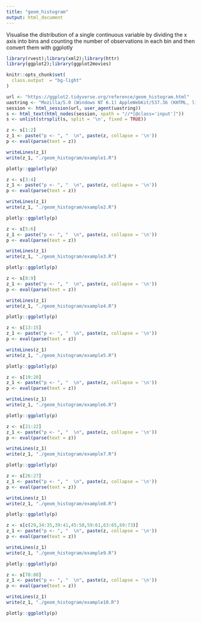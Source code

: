 ```yaml
---
title: "geom_histogram"
output: html_document
---
```


Visualise the distribution of a single continuous variable by dividing the x axis into bins and counting the number of observations in each bin and then convert them with ggplotly

```r
library(rvest);library(xml2);library(httr)
library(ggplot2);library(ggplot2movies)

knitr::opts_chunk$set(
  class.output  = "bg-light"
)
```

```r
url <- "https://ggplot2.tidyverse.org/reference/geom_histogram.html"
uastring <- "Mozilla/5.0 (Windows NT 6.1) AppleWebKit/537.36 (KHTML, like Gecko) Chrome/88.0.4324.190 Safari/537.36"
session <- html_session(url, user_agent(uastring))
s <- html_text(html_nodes(session, xpath = "//*[@class='input']"))
s <- unlist(strsplit(s, split = '\n', fixed = TRUE))
```

```r
z <- s[1:2]
z_1 <- paste("p <- ", "  \n", paste(z, collapse = '\n'))
p <- eval(parse(text = z))
```

```r
writeLines(z_1)
write(z_1, "./geom_histogram/example1.R")
```

```r
plotly::ggplotly(p)
```

```r
z <- s[3:4]
z_1 <- paste("p <- ", "  \n", paste(z, collapse = '\n'))
p <- eval(parse(text = z))
```

```r
writeLines(z_1)
write(z_1, "./geom_histogram/example2.R")
```

```r
plotly::ggplotly(p)
```

```r
z <- s[5:6]
z_1 <- paste("p <- ", "  \n", paste(z, collapse = '\n'))
p <- eval(parse(text = z))
```

```r
writeLines(z_1)
write(z_1, "./geom_histogram/example3.R")
```

```r
plotly::ggplotly(p)
```

```r
z <- s[8:9]
z_1 <- paste("p <- ", "  \n", paste(z, collapse = '\n'))
p <- eval(parse(text = z))
```

```r
writeLines(z_1)
write(z_1, "./geom_histogram/example4.R")
```

```r
plotly::ggplotly(p)
```

```r
z <- s[13:15]
z_1 <- paste("p <- ", "  \n", paste(z, collapse = '\n'))
p <- eval(parse(text = z))
```

```r
writeLines(z_1)
write(z_1, "./geom_histogram/example5.R")
```

```r
plotly::ggplotly(p)
```

```r
z <- s[19:20]
z_1 <- paste("p <- ", "  \n", paste(z, collapse = '\n'))
p <- eval(parse(text = z))
```

```r
writeLines(z_1)
write(z_1, "./geom_histogram/example6.R")
```

```r
plotly::ggplotly(p)
```

```r
z <- s[21:22]
z_1 <- paste("p <- ", "  \n", paste(z, collapse = '\n'))
p <- eval(parse(text = z))
```

```r
writeLines(z_1)
write(z_1, "./geom_histogram/example7.R")
```

```r
plotly::ggplotly(p)
```

```r
z <- s[26:27]
z_1 <- paste("p <- ", "  \n", paste(z, collapse = '\n'))
p <- eval(parse(text = z))
```

```r
writeLines(z_1)
write(z_1, "./geom_histogram/example8.R")
```

```r
plotly::ggplotly(p)
```

```r
z <- s[c(29,34:35,39:41,45:50,59:61,63:65,69:73)]
z_1 <- paste("p <- ", "  \n", paste(z, collapse = '\n'))
p <- eval(parse(text = z))
```

```r
writeLines(z_1)
write(z_1, "./geom_histogram/example9.R")
```

```r
plotly::ggplotly(p)
```

```r
z <- s[78:80]
z_1 <- paste("p <- ", "  \n", paste(z, collapse = '\n'))
p <- eval(parse(text = z))
```

```r
writeLines(z_1)
write(z_1, "./geom_histogram/example10.R")
```

```r
plotly::ggplotly(p)
```

